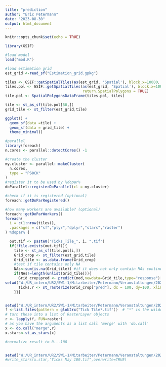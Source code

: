 ---
title: "prediction"
author: "Eric Petermann"
date: "2023-08-30"
output: html_document
---

```{r setup, include=FALSE}
knitr::opts_chunk$set(echo = TRUE)
```

````{r packages}
library(GSIF)
````

```{r mapping}
#load model
load("mod.R") 

#load estimation grid
est_grid <-read_sf("Estimation_grid.gpkg")

tiles <- GSIF::getSpatialTiles(as(est_grid, 'Spatial'), block.x=10000, overlap.percent = 10,return.SpatialPolygons = FALSE)
tiles.pol <- GSIF::getSpatialTiles(as(est_grid, 'Spatial'), block.x=10000,block.y=10000,overlap.percent = 10,
                                   return.SpatialPolygons = TRUE)
tile.pol <- SpatialPolygonsDataFrame(tiles.pol, tiles)

tile <- st_as_sf(tile.pol[50,])
grid_tile <- st_filter(est_grid,tile)

ggplot() +
  geom_sf(data =tile) +
  geom_sf(data = grid_tile) +
  theme_minimal()

#parallel
library(foreach)
n.cores <- parallel::detectCores() -1

#create the cluster
my.cluster <- parallel::makeCluster(
  n.cores, 
  type = "PSOCK"
)
#register it to be used by %dopar%
doParallel::registerDoParallel(cl = my.cluster)

#check if it is registered (optional)
foreach::getDoParRegistered()

#how many workers are available? (optional)
foreach::getDoParWorkers()
foreach(
  i = c(1:nrow(tiles)),
  .packages = c("sf","plyr","dplyr","stars","raster")
) %dopar% {

  out.tif <- paste0("Ticks_Tile_", i, ".tif")
  if(!file.exists(out.tif)){
    tile <- st_as_sf(tile.pol[i,])
    Grid_crop <- st_filter(est_grid,tile)
    Grid_tile <- as.data.frame(Grid_crop)
    #test if tile contains only NA
    NAs<-sum(is.na(Grid_tile)) #if it does not only contain NAs continue with analysis, else next i
    if(NAs!=length(unlist(Grid_tile))){
      Grid_crop$pred <- predict(mod,newdata=Grid_tile,type="response")[,1]  #make prediction
setwd("W:/UR_intern/UR2/SW1-1/Mitarbeiter/Petermann/Veranstaltungen/2023/OpenGeoHub Summerschool Poznan/Hackathon/Tiles/")
      Ticks.r <- st_rasterize(Grid_crop["pred"], dx = 100, dy=100, xlim=c(st_bbox(Grid_crop)[1]-50, st_bbox(Grid_crop)[3]+50),ylim=c(st_bbox(Grid_crop)[2]-50,st_bbox(Grid_crop)[4]+50),file=out.tif)
    }}}


setwd("W:/UR_intern/UR2/SW1-1/Mitarbeiter/Petermann/Veranstaltungen/2023/OpenGeoHub Summerschool Poznan/Hackathon/Tiles/")
f <-list.files(pattern = glob2rx("Tick Tile*.tif"))  # "*" is the wildcard
# turn these into a list of RasterLayer objects  
r <- lapply(f, FUN=raster) 
# as you have the arguments as a list call 'merge' with 'do.call'  
x <- do.call("merge",r) 
x.stars<-st_as_stars(x)

#normalize result to 0...100


setwd("W:/UR_intern/UR2/SW1-1/Mitarbeiter/Petermann/Veranstaltungen/2023/OpenGeoHub Summerschool Poznan/Hackathon/Tiles/")
#write_stars(x.star,"Ticks May 100.tif",overwrite=TRUE)
````